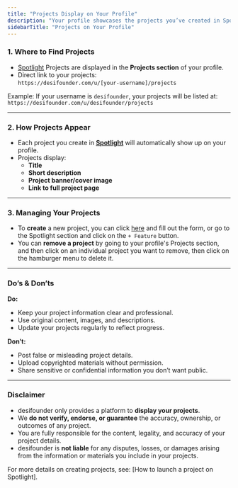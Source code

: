 ```yaml
---
title: "Projects Display on Your Profile"
description: "Your profile showcases the projects you’ve created in Spotlight. This makes it easy for other community members, investors, and collaborators to discover your work in one place."
sidebarTitle: "Projects on Your Profile"
---
```


### 1. Where to Find Projects

- [Spotlight](https://desifounder.com/spotlight) Projects are displayed in the **Projects section** of your profile.
- Direct link to your projects:\
  `https://desifounder.com/u/[your-username]/projects`

Example: If your username is `desifounder`, your projects will be listed at:\
`https://desifounder.com/u/desifounder/projects`

---

### 2. How Projects Appear

- Each project you create in [**Spotlight**](https://desifounder.com/spotlight) will automatically show up on your profile.
- Projects display:
  - **Title**
  - **Short description**
  - **Project banner/cover image**
  - **Link to full project page**

---

### 3. Managing Your Projects

- To **create** a new project, you can click [here](https://desifounder.com/spotlight/submit) and fill out the form, or go to the Spotlight section and click on the `+ Feature` button.
- You can **remove a project** by going to your profile's Projects section, and then click on an individual project you want to remove, then click on the hamburger menu to delete it.

---

### Do’s & Don’ts

**Do:**

- Keep your project information clear and professional.
- Use original content, images, and descriptions.
- Update your projects regularly to reflect progress.

**Don’t:**

- Post false or misleading project details.
- Upload copyrighted materials without permission.
- Share sensitive or confidential information you don’t want public.

---

### Disclaimer

- desifounder only provides a platform to **display your projects**.
- We **do not verify, endorse, or guarantee** the accuracy, ownership, or outcomes of any project.
- You are fully responsible for the content, legality, and accuracy of your project details.
- desifounder is **not liable** for any disputes, losses, or damages arising from the information or materials you include in your projects.

For more details on creating projects, see: [How to launch a project on Spotlight].